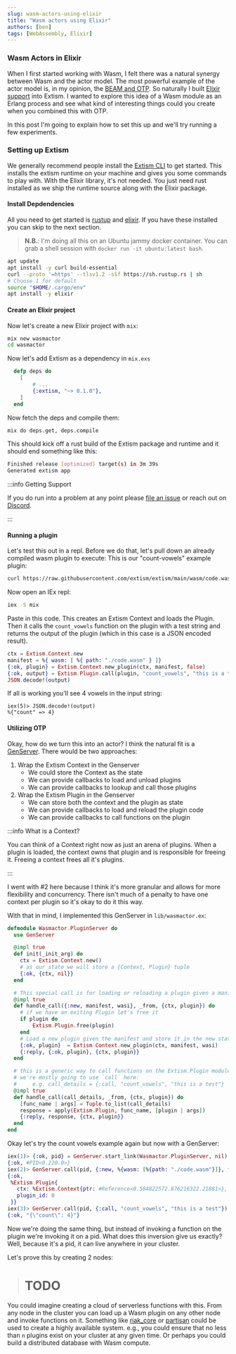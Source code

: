 ```yaml
---
slug: wasm-actors-using-elixir
title: "Wasm actors using Elixir"
authors: [ben]
tags: [WebAssembly, Elixir]
---
```


### Wasm Actors in Elixir

When I first started working with Wasm, I felt there was a natural synergy between Wasm and the actor model.
The most powerful example of the actor model is, in my opinion, the [BEAM and OTP](https://www.erlang.org/).
So naturally I built [Elixir support](/docs/integrate-into-your-codebase/elixir-or-erlang-host-sdk) into Extism.
I wanted to explore this idea of a Wasm module as an Erlang process and see what kind of interesting things could you create
when you combined this with OTP.

In this post I'm going to explain how to set this up and we'll try running a few experiments.

### Setting up Extism

We generally recommend people install the [Extism CLI](https://extism.org/docs/install/) to get started. This installs
the extism runtime on your machine and gives you some commands to play with. With the Elixir library, it's not needed.
You just need rust installed as we ship the runtime source along with the Elixir package.

#### Install Depdendencies

All you need to get started is [rustup](https://rustup.rs/) and [elixir](https://elixir-lang.org/install.html).
If you have these installed you can skip to the next section.

> **N.B.**: I'm doing all this on an Ubuntu jammy docker container. You can grab a shell session with `docker run -it ubuntu:latest bash`.

```bash
apt update
apt install -y curl build-essential
curl --proto '=https' --tlsv1.2 -sSf https://sh.rustup.rs | sh
# Choose 1 for default
source "$HOME/.cargo/env"
apt install -y elixir
```

#### Create an Elixir project

Now let's create a new Elixir project with `mix`:

```bash
mix new wasmactor
cd wasmactor
```

Now let's add Extism as a dependency in `mix.exs`

```elixir
  defp deps do
    [
        # ...
        {:extism, "~> 0.1.0"},
    ]
  end
```

Now fetch the deps and compile them:

```bash
mix do deps.get, deps.compile
```

This should kick off a rust build of the Extism package and runtime and it should end something like this:

```bash
Finished release [optimized] target(s) in 3m 39s
Generated extism app
```

:::info Getting Support

If you do run into a problem at any point please [file an issue](https://github.com/extism/extism/issues) or reach out
on [Discord](https://discord.gg/cx3usBCWnc).

:::

#### Running a plugin

Let's test this out in a repl. Before we do that, let's pull down an already compiled wasm plugin to execute:
This is our "count-vowels" example plugin:

```bash
curl https://raw.githubusercontent.com/extism/extism/main/wasm/code.wasm > code.wasm
```

Now open an IEx repl:

```bash
iex -S mix
```

Paste in this code. This creates an Extism Context and loads the Plugin. Then it calls the `count_vowels`
function on the plugin with a test string and returns the output of the plugin (which in this case is a JSON encoded result).

```elixir
ctx = Extism.Context.new
manifest = %{ wasm: [ %{ path: "./code.wasm" } ]}
{:ok, plugin} = Extism.Context.new_plugin(ctx, manifest, false)
{:ok, output} = Extism.Plugin.call(plugin, "count_vowels", "this is a test")
JSON.decode!(output)
```

If all is working you'll see 4 vowels in the input string:

```
iex(5)> JSON.decode!(output)
%{"count" => 4}
```

#### Utilizing OTP

Okay, how do we turn this into an actor? I think the natural fit is a [GenServer](https://hexdocs.pm/elixir/GenServer.html).
There would be two approaches:

1. Wrap the Extism Context in the Genserver
    * We could store the Context as the state
    * We can provide callbacks to load and unload plugins
    * We can provide callbacks to lookup and call those plugins
2. Wrap the Extism Plugin in the Genserver
    * We can store both the context and the plugin as state
    * We can provide callbacks to load and reload the plugin code
    * We can provide callbacks to call functions on the plugin

:::info What is a Context?

You can think of a Context right now as just an arena of plugins. When a plugin is loaded, the context owns
that plugin and is responsible for freeing it. Freeing a context frees all it's plugins.

:::

I went with #2 here because I think it's more granular and allows for more flexibility and concurrency.
There isn't much of a penalty to have one context per plugin so it's okay to do it this way.

With that in mind, I implemented this GenServer in `lib/wasmactor.ex`:

```elixir
defmodule Wasmactor.PluginServer do
  use GenServer

  @impl true
  def init(_init_arg) do
    ctx = Extism.Context.new()
    # as our state we will store a {Context, Plugin} tuple
    {:ok, {ctx, nil}}
  end

  # This special call is for loading or reloading a plugin given a manifest
  @impl true
  def handle_call({:new, manifest, wasi}, _from, {ctx, plugin}) do
    # if we have an exiting Plugin let's free it
    if plugin do
        Extism.Plugin.free(plugin)
    end
    # Load a new plugin given the manifest and store it in the new state
    {:ok, plugin}  = Extism.Context.new_plugin(ctx, manifest, wasi)
    {:reply, {:ok, plugin}, {ctx, plugin}}
  end

  # this is a generic way to call functions on the Extism.Plugin module
  # we're mostly going to use `call` here:
  #     e.g. call_details = {:call, "count_vowels", "this is a test"}
  @impl true
  def handle_call(call_details, _from, {ctx, plugin}) do
    [func_name | args] = Tuple.to_list(call_details)
    response = apply(Extism.Plugin, func_name, [plugin | args])
    {:reply, response, {ctx, plugin}}
  end
end
```

Okay let's try the count vowels example again but now with a GenServer:

```elixir
iex(1)> {:ok, pid} = GenServer.start_link(Wasmactor.PluginServer, nil)
{:ok, #PID<0.220.0>}
iex(2)> GenServer.call(pid, {:new, %{wasm: [%{path: "./code.wasm"}]}, false})
{:ok,
 %Extism.Plugin{
   ctx: %Extism.Context{ptr: #Reference<0.584822572.876216322.21881>},
   plugin_id: 0
 }}
iex(3)> GenServer.call(pid, {:call, "count_vowels", "this is a test"})
{:ok, "{\"count\": 4}"}
```

Now we're doing the same thing, but instead of invoking a function on the plugin we're 
invoking it on a pid. What does this inversion give us exactly? Well, because it's a pid, it can live anywhere
in your cluster.

Let's prove this by creating 2 nodes:

> # TODO

You could imagine creating a cloud of serverless functions with this. From any node
in the cluster you can load up a Wasm plugin on any other node and invoke functions on it.
Something like [riak_core](https://github.com/basho/riak_core) or
 [partisan](https://github.com/lasp-lang/partisan) could be used to create a highly available system. e.g., 
you could ensure that no less than `n` plugins exist on your cluster at any given time. Or perhaps you could
build a distributed database with Wasm compute.

















